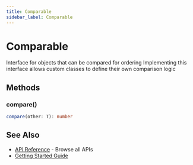 ```yaml
---
title: Comparable
sidebar_label: Comparable
---
```



# Comparable

Interface for objects that can be compared for ordering
Implementing this interface allows custom classes to define their own comparison logic

## Methods

### compare()

```typescript
compare(other: T): number
```

## See Also

- [API Reference](/api) - Browse all APIs
- [Getting Started Guide](/tutorial)
